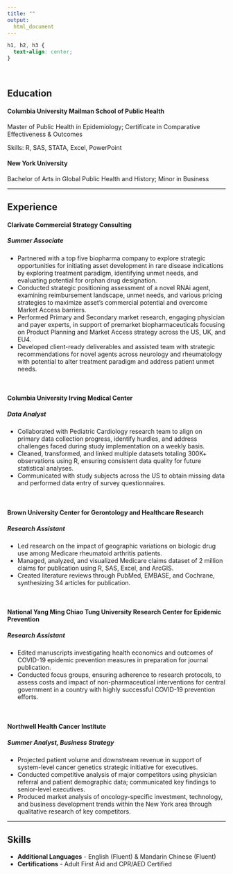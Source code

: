 ```yaml
---
title: ""
output: 
  html_document
---
```


```css
h1, h2, h3 {
  text-align: center;
}
```

<br>

**Education**
------------------------------------
#### **Columbia University Mailman School of Public Health**
Master of Public Health in Epidemiology; Certificate in Comparative Effectiveness & Outcomes 

Skills: R, SAS, STATA, Excel, PowerPoint  

#### **New York University**
Bachelor of Arts in Global Public Health and History; Minor in Business

------------------------------------

**Experience**
------------------------------------
#### **Clarivate Commercial Strategy Consulting**
##### *Summer Associate*
 - Partnered with a top five biopharma company to explore strategic opportunities for initiating asset development in rare disease indications by exploring treatment paradigm, identifying unmet needs, and evaluating potential for orphan drug designation.
 - Conducted strategic positioning assessment of a novel RNAi agent, examining reimbursement landscape, unmet needs, and various pricing strategies to maximize asset’s commercial potential and overcome Market Access barriers.
 - Performed Primary and Secondary market research, engaging physician and payer experts, in support of premarket biopharmaceuticals focusing on Product Planning and Market Access strategy across the US, UK, and EU4.
 - Developed client-ready deliverables and assisted team with strategic recommendations for novel agents across neurology and rheumatology with potential to alter treatment paradigm and address patient unmet needs.

<br>

#### **Columbia University Irving Medical Center**
##### *Data Analyst*
 - Collaborated with Pediatric Cardiology research team to align on primary data collection progress, identify hurdles, and address challenges faced during study implementation on a weekly basis.
 - Cleaned, transformed, and linked multiple datasets totaling 300K+ observations using R, ensuring consistent data quality for future statistical analyses.
 - Communicated with study subjects across the US to obtain missing data and performed data entry of survey questionnaires.
 
<br>

#### **Brown University Center for Gerontology and Healthcare Research**
##### *Research Assistant*
 - Led research on the impact of geographic variations on biologic drug use among Medicare rheumatoid arthritis patients. 
 - Managed, analyzed, and visualized Medicare claims dataset of 2 million claims for publication using R, SAS, Excel, and ArcGIS.
 - Created literature reviews through PubMed, EMBASE, and Cochrane, synthesizing 34 articles for publication.

<br>

#### **National Yang Ming Chiao Tung University Research Center for Epidemic Prevention **
##### *Research Assistant*
 - Edited manuscripts investigating health economics and outcomes of COVID-19 epidemic prevention measures in preparation for journal publication. 
 -	Conducted focus groups, ensuring adherence to research protocols, to assess costs and impact of non-pharmaceutical interventions for central government in a country with highly successful COVID-19 prevention efforts.

<br>

#### **Northwell Health Cancer Institute**
##### *Summer Analyst, Business Strategy*
 - Projected patient volume and downstream revenue in support of system-level cancer genetics strategic initiative for executives. 
 - Conducted competitive analysis of major competitors using physician referral and patient demographic data; communicated key findings to senior-level executives.
 - Produced market analysis of oncology-specific investment, technology, and business development trends within the New York area through qualitative research of key competitors.
 
 
------------------------------------

**Skills**
------------------------------------
- **Additional Languages** - English (Fluent) & Mandarin Chinese (Fluent)
- **Certifications** - Adult First Aid and CPR/AED Certified